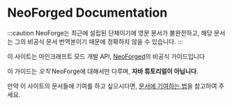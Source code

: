 
# NeoForged Documentation

:::caution
NeoForge는 최근에 설립된 단체이기에 영문 문서가 불완전하고, 해당 문서는 그의 비공식 문서 번역본이기 때문에 정확하지 않을 수 있습니다.
:::

이 사이트는 마인크래프트 모드 개발 API, [NeoForged]의 비공식 가이드입니다

이 가이드는 _오직_ NeoForge에 대해서만 다루며, **자바 튜토리얼이 아닙니다**.

만약 이 사이트의 문서들에 기여를 하고 싶으시다면, [문서에 기여하는 법][contributing]을 참고하여 주세요.

<div class="container">
  <div class="row">
    <div class="col col--6" style={{padding: '10px'}}>
      <Card
        title="NeoForged 가이드"
        body="NeoForge가 제공하는 폭넓은 API와 이를 이용한 당신만의 모드를 만들어 보세요."
        link="/docs/gettingstarted/"
        linkTitle="시작하기"
      />
    </div>
    <div class="col col--6" style={{padding: '10px'}}>
      <Card
        title="NeoGradle 가이드"
        body="NeoGradle은 NeoForge, 또는 이를 이용한 모드 개발을 전적으로 지원하는 Gradle 플러그인 입니다."
        link="/neogradle/docs/"
        linkTitle="자세히 알아보기"
      />
    </div>
  </div>
</div>

[NeoForged]: https://neoforged.net
[contributing]: ./contributing
